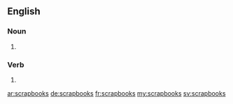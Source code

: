 {{also|scrap books}}
==English==

===Noun===
{{head|en|noun plural form}}

# {{plural of|scrapbook|lang=en}}

===Verb===
{{head|en|verb form}}

# {{en-third-person singular of|scrapbook}}

[[ar:scrapbooks]]
[[de:scrapbooks]]
[[fr:scrapbooks]]
[[my:scrapbooks]]
[[sv:scrapbooks]]